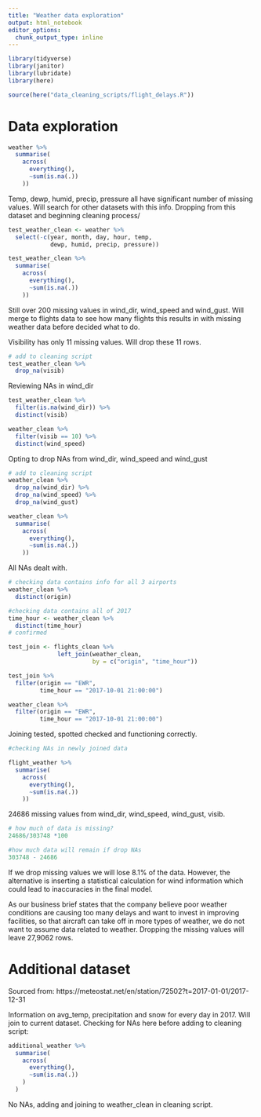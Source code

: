 ```yaml
---
title: "Weather data exploration"
output: html_notebook
editor_options: 
  chunk_output_type: inline
---
```


```r
library(tidyverse)
library(janitor)
library(lubridate)
library(here)
```

```r
source(here("data_cleaning_scripts/flight_delays.R"))
```
# Data exploration 
```r
weather %>% 
  summarise(
    across(
      everything(),
      ~sum(is.na(.))
    ))
```
Temp, dewp, humid, precip, pressure all have significant number of missing values. Will search for other datasets with this info. Dropping from this dataset and beginning cleaning process/  

```r
test_weather_clean <- weather %>%
  select(-c(year, month, day, hour, temp,
            dewp, humid, precip, pressure))
```

```r
test_weather_clean %>% 
  summarise(
    across(
      everything(),
      ~sum(is.na(.))
    ))
```
Still over 200 missing values in wind_dir, wind_speed and wind_gust. Will merge to flights data to see how many flights this results in with missing weather data before decided what to do. 

Visibility has only 11 missing values. Will drop these 11 rows.

```r
# add to cleaning script
test_weather_clean %>% 
  drop_na(visib)
```

Reviewing NAs in wind_dir

```r
test_weather_clean %>% 
  filter(is.na(wind_dir)) %>% 
  distinct(visib)
```

```r
weather_clean %>% 
  filter(visib == 10) %>% 
  distinct(wind_speed)
```
Opting to drop NAs from wind_dir, wind_speed and wind_gust

```r
# add to cleaning script
weather_clean %>% 
  drop_na(wind_dir) %>% 
  drop_na(wind_speed) %>% 
  drop_na(wind_gust)
```

```r
weather_clean %>% 
  summarise(
    across(
      everything(),
      ~sum(is.na(.))
    ))
```
All NAs dealt with. 

```r
# checking data contains info for all 3 airports
weather_clean %>% 
  distinct(origin)
```

```r
#checking data contains all of 2017
time_hour <- weather_clean %>% 
  distinct(time_hour)
# confirmed
```

```r
test_join <- flights_clean %>% 
              left_join(weather_clean, 
                        by = c("origin", "time_hour"))
```

```r
test_join %>% 
  filter(origin == "EWR",
         time_hour == "2017-10-01 21:00:00")
```
```r
weather_clean %>% 
  filter(origin == "EWR",
         time_hour == "2017-10-01 21:00:00")
```
Joining tested, spotted checked and functioning correctly.

```r
#checking NAs in newly joined data

flight_weather %>% 
  summarise(
    across(
      everything(),
      ~sum(is.na(.))
    ))
```
24686 missing values from wind_dir, wind_speed, wind_gust, visib.

```r
# how much of data is missing?
24686/303748 *100

#how much data will remain if drop NAs
303748 - 24686
```
If we drop missing values we will lose 8.1% of the data. However, the alternative is inserting a statistical calculation for wind information which could lead to inaccuracies in the final model.

As our business brief states that the company believe poor weather conditions are causing too many delays and want to invest in improving facilities, so that aircraft can take off in more types of weather, we do not want to assume data related to weather. Dropping the missing values will leave 27,9062 rows.

# Additional dataset

Sourced from: https://meteostat.net/en/station/72502?t=2017-01-01/2017-12-31

Information on avg_temp, precipitation and snow for every day in 2017. Will join to current dataset. Checking for NAs here before adding to cleaning script:

```r
additional_weather %>% 
  summarise(
    across(
      everything(),
      ~sum(is.na(.))
    )
  )
```
No NAs, adding and joining to weather_clean in cleaning script.


